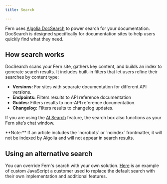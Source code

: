 ```yaml
---
title: Search

---
```


Fern uses [Algolia DocSearch](https://docsearch.algolia.com/) to power search for your documentation. 
DocSearch is designed specifically for documentation sites to help users quickly find what they need.

## How search works

DocSearch scans your Fern site, gathers key content, and builds an index to generate search results. 
It includes built-in filters that let users refine their searches by content type:

- **Versions:** For sites with separate documentation for different API versions.
- **Endpoints:**  Filters results to API reference documentation
- **Guides:** Filters results to non-API reference documentation.
- **Changelog:** Filters results to changelog updates.

If you are using the [AI Search](need-link?) feature, the search box also functions as your Fern site’s chat window.

<Note>
    **Note:** If an article includes the `norobots` or `noindex` frontmatter, it will not be indexed by Algolia and will not appear in search results.
</Note>

## Using an alternative search 

You can override Fern's search with your own solution. 
[Here](https://github.com/deepgram/deepgram-docs/blob/main/fern/assets/component.js) is an example of custom JavaScript a customer used to replace the default search with their own implementation and additional features.
